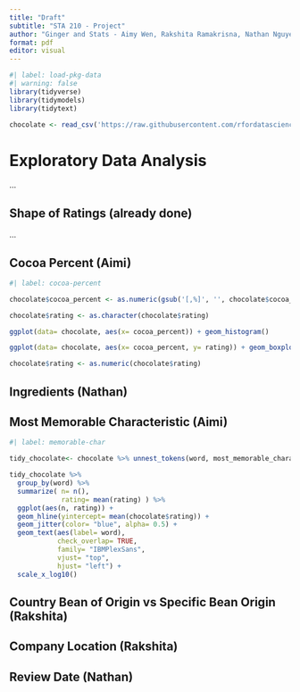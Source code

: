 ```yaml
---
title: "Draft"
subtitle: "STA 210 - Project"
author: "Ginger and Stats - Aimy Wen, Rakshita Ramakrisna, Nathan Nguyen"
format: pdf
editor: visual
---
```


```r
#| label: load-pkg-data
#| warning: false
library(tidyverse)
library(tidymodels)
library(tidytext)

chocolate <- read_csv('https://raw.githubusercontent.com/rfordatascience/tidytuesday/master/data/2022/2022-01-18/chocolate.csv')
```

# Exploratory Data Analysis

...

## Shape of Ratings (already done)

...

## Cocoa Percent (Aimi)

```r
#| label: cocoa-percent

chocolate$cocoa_percent <- as.numeric(gsub('[,%]', '', chocolate$cocoa_percent))

chocolate$rating <- as.character(chocolate$rating) 

ggplot(data= chocolate, aes(x= cocoa_percent)) + geom_histogram() 

ggplot(data= chocolate, aes(x= cocoa_percent, y= rating)) + geom_boxplot()

chocolate$rating <- as.numeric(chocolate$rating) 


```

## Ingredients (Nathan)

## Most Memorable Characteristic (Aimi)

```r
#| label: memorable-char

tidy_chocolate<- chocolate %>% unnest_tokens(word, most_memorable_characteristics)

tidy_chocolate %>% 
  group_by(word) %>% 
  summarize( n= n(), 
             rating= mean(rating) ) %>%
  ggplot(aes(n, rating)) + 
  geom_hline(yintercept= mean(chocolate$rating)) + 
  geom_jitter(color= "blue", alpha= 0.5) + 
  geom_text(aes(label= word),
            check_overlap= TRUE, 
            family= "IBMPlexSans", 
            vjust= "top", 
            hjust= "left") +
  scale_x_log10() 
```

## Country Bean of Origin vs Specific Bean Origin (Rakshita)

## Company Location (Rakshita)

## Review Date (Nathan)

